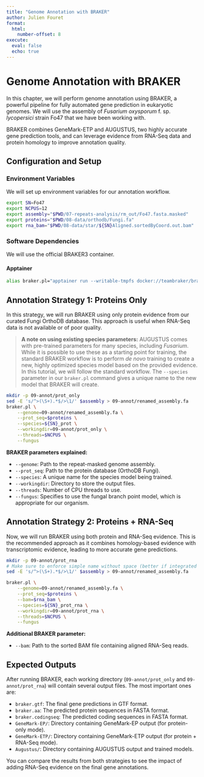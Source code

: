 ```yaml
---
title: "Genome Annotation with BRAKER"
author: Julien Fouret
format: 
  html:
    number-offset: 8
execute:
  eval: false
  echo: true
---
```


# Genome Annotation with BRAKER

In this chapter, we will perform genome annotation using BRAKER, a powerful pipeline for fully automated gene prediction in eukaryotic genomes. We will use the assembly of *Fusarium oxysporum* f. sp. *lycopersici* strain Fo47 that we have been working with.

BRAKER combines GeneMark-ETP and AUGUSTUS, two highly accurate gene prediction tools, and can leverage evidence from RNA-Seq data and protein homology to improve annotation quality.

## Configuration and Setup

### Environment Variables

We will set up environment variables for our annotation workflow.

``` bash
export SN=Fo47
export NCPUS=12
export assembly="$PWD/07-repeats-analysis/rm_out/Fo47.fasta.masked"
export proteins="$PWD/08-data/orthodb/Fungi.fa"
export rna_bam="$PWD/08-data/star/${SN}Aligned.sortedByCoord.out.bam"
```

### Software Dependencies

We will use the official BRAKER3 container.

#### Apptainer

``` bash
alias braker.pl="apptainer run --writable-tmpfs docker://teambraker/braker3:latest braker.pl"
```

## Annotation Strategy 1: Proteins Only

In this strategy, we will run BRAKER using only protein evidence from our curated Fungi OrthoDB database. This approach is useful when RNA-Seq data is not available or of poor quality.

> **A note on using existing species parameters:** AUGUSTUS comes with pre-trained parameters for many species, including *Fusarium*. While it is possible to use these as a starting point for training, the standard BRAKER workflow is to perform *de novo* training to create a new, highly optimized species model based on the provided evidence. In this tutorial, we will follow the standard workflow. The `--species` parameter in our `braker.pl` command gives a unique name to the new model that BRAKER will create.

``` bash
mkdir -p 09-annot/prot_only
sed -E 's/^>(\S+).*$/>\1/' $assembly > 09-annot/renamed_assembly.fa
braker.pl \
    --genome=09-annot/renamed_assembly.fa \
    --prot_seq=$proteins \
    --species=${SN}_prot \
    --workingdir=09-annot/prot_only \
    --threads=$NCPUS \
    --fungus
```

**BRAKER parameters explained:**

-   `--genome`: Path to the repeat-masked genome assembly.
-   `--prot_seq`: Path to the protein database (OrthoDB Fungi).
-   `--species`: A unique name for the species model being trained.
-   `--workingdir`: Directory to store the output files.
-   `--threads`: Number of CPU threads to use.
-   `--fungus`: Specifies to use the fungal branch point model, which is appropriate for our organism.

## Annotation Strategy 2: Proteins + RNA-Seq

Now, we will run BRAKER using both protein and RNA-Seq evidence. This is the recommended approach as it combines homology-based evidence with transcriptomic evidence, leading to more accurate gene predictions.

``` bash
mkdir -p 09-annot/prot_rna
# Make sure to enforce simple name without space (better if integrated at the mapping step) 
sed -E 's/^>(\S+).*$/>\1/' $assembly > 09-annot/renamed_assembly.fa

braker.pl \
    --genome=09-annot/renamed_assembly.fa \
    --prot_seq=$proteins \
    --bam=$rna_bam \
    --species=${SN}_prot_rna \
    --workingdir=09-annot/prot_rna \
    --threads=$NCPUS \
    --fungus
```

**Additional BRAKER parameter:**

-   `--bam`: Path to the sorted BAM file containing aligned RNA-Seq reads.

## Expected Outputs

After running BRAKER, each working directory (`09-annot/prot_only` and `09-annot/prot_rna`) will contain several output files. The most important ones are:

-   `braker.gtf`: The final gene predictions in GTF format.
-   `braker.aa`: The predicted protein sequences in FASTA format.
-   `braker.codingseq`: The predicted coding sequences in FASTA format.
-   `GeneMark-EP/`: Directory containing GeneMark-EP output (for protein-only mode).
-   `GeneMark-ETP/`: Directory containing GeneMark-ETP output (for protein + RNA-Seq mode).
-   `Augustus/`: Directory containing AUGUSTUS output and trained models.

You can compare the results from both strategies to see the impact of adding RNA-Seq evidence on the final gene annotations.